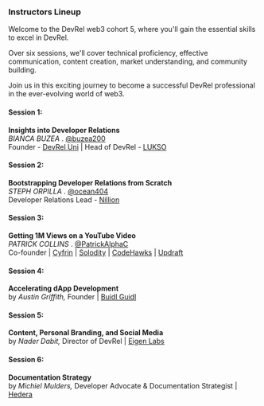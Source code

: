 ### Instructors Lineup 

Welcome to the DevRel web3 cohort 5, where you'll gain the essential skills to excel in DevRel. 

Over six sessions, we'll cover technical proficiency, effective communication, content creation, market understanding, and community building. 

Join us in this exciting journey to become a successful DevRel professional in the ever-evolving world of web3.


#### Session 1: 
**Insights into Developer Relations** <br />
*BIANCA BUZEA* . [@buzea200](https://www.x.com/buzea200)
 <br /> Founder - [DevRel Uni](https://devreluni.com/) | Head of DevRel - [LUKSO](https://lukso.io)

#### Session 2: 
**Bootstrapping Developer Relations from Scratch** <br />
*STEPH ORPILLA* . [@ocean404](https://www.x.com/ocean404)
 <br /> Developer Relations Lead - [Nillion](https://nillion.com) 

#### Session 3: 
**Getting 1M Views on a YouTube Video** <br />
*PATRICK COLLINS* . [@PatrickAlphaC](https://www.x.com/PatrickAlphaC)
 <br /> Co-founder  | [Cyfrin](https://www.cyfrin.io) | [Solodity](https://solodit.xyz)  | [CodeHawks](https://codehawks.com)  | [Updraft](https://updraft.cyfrin.io)

#### Session 4: 
**Accelerating dApp Development** <br />
 by *Austin Griffith,* Founder | [Buidl Guidl](https://speedrunethereum.com)

#### Session 5: 
**Content, Personal Branding, and Social Media** <br /> 
 by *Nader Dabit,* Director of DevRel | [Eigen Labs](https://www.eigenlabs.org)

 #### Session 6: 
**Documentation Strategy** <br /> 
 by *Michiel Mulders,* Developer Advocate & Documentation Strategist | [Hedera](https://hedera.com)